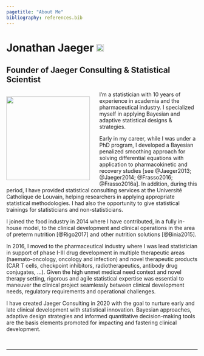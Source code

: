 ```yaml
---
pagetitle: "About Me"
bibliography: references.bib
---
```


# Jonathan Jaeger <a href="https://www.linkedin.com/in/jonathanjaeger"><img src="images/linkedin_logo.png" style="height: 20px; margin-top: -5px"></a>
## Founder of Jaeger Consulting & Statistical Scientist

<div style= "float:left; position:relative;">
<img src="images/profile_picture_jonathan_jaeger.png" style="height: 220px; margin-right: 25px;">
</div>

I'm a statistician with 10 years of experience in academia and the pharmaceutical industry. I specialized myself in applying Bayesian and adaptive statistical designs & strategies.

Early in my career, while I was under a PhD program, I developed a Bayesian penalized smoothing approach for solving differential equations with application to pharmacokinetic and recovery studies [see @Jaeger2013; @Jaeger2014; @Frasso2016; @Frasso2016a]. In addition, during this period, I have provided statistical consulting services at the Université Catholique de Louvain, helping researchers in applying appropriate statistical methodologies. I had also the opportunity to give statistical trainings for statisticians and non-statisticians.

I joined the food industry in 2014 where I have contributed, in a fully in-house model, to the clinical development and clinical operations in the area of preterm nutrition [@Rigo2017] and other nutrition solutions [@Binia2015].

In 2016, I moved to the pharmaceutical industry where I was lead statistician in support of phase I-III drug development in multiple therapeutic areas (haemato-oncology, oncology and infection) and novel therapeutic products (CAR T cells, checkpoint inhibitors, radiotherapeutics, antibody drug conjugates, ...). Given the high unmet medical need context and novel therapy setting, rigorous and agile statistical expertise was essential to maneuver the clinical project seamlessly between clinical development needs, regulatory requirements and operational challenges.

I have created Jaeger Consulting in 2020 with the goal to nurture early and late clinical development with statistical innovation. Bayesian approaches, adaptive design strategies and informed quantitative decision-making tools are the basis elements promoted for impacting and fastering clinical development.

<br>

---

<br>